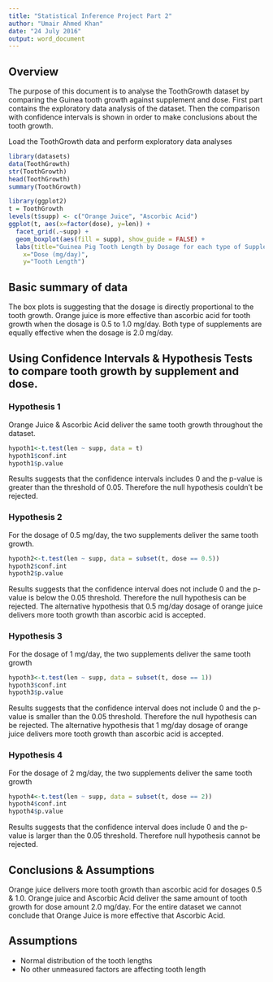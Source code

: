 ```yaml
---
title: "Statistical Inference Project Part 2"
author: "Umair Ahmed Khan"
date: "24 July 2016"
output: word_document
---
```


## Overview

The purpose of this document is to analyse the ToothGrowth dataset by comparing the Guinea tooth growth against supplement and dose. First part contains the exploratory data analysis of the dataset. Then the comparison with confidence intervals is shown in order to make conclusions about the tooth growth.

Load the ToothGrowth data and perform exploratory data analyses

```r
library(datasets)
data(ToothGrowth)
str(ToothGrowth)
head(ToothGrowth)
summary(ToothGrowth)

library(ggplot2)
t = ToothGrowth
levels(t$supp) <- c("Orange Juice", "Ascorbic Acid")
ggplot(t, aes(x=factor(dose), y=len)) + 
  facet_grid(.~supp) +
  geom_boxplot(aes(fill = supp), show_guide = FALSE) +
  labs(title="Guinea Pig Tooth Length by Dosage for each type of Supplement", 
    x="Dose (mg/day)",
    y="Tooth Length")
```

## Basic summary of data

The box plots is suggesting that the dosage is directly proportional to the tooth growth. Orange juice is more effective than ascorbic acid for tooth growth when the dosage is 0.5 to 1.0 mg/day. Both type of supplements are equally effective when the dosage is 2.0 mg/day.

## Using Confidence Intervals & Hypothesis Tests to compare tooth growth by supplement and dose.

### Hypothesis 1

Orange Juice & Ascorbic Acid deliver the same tooth growth throughout the dataset.

```r
hypoth1<-t.test(len ~ supp, data = t)
hypoth1$conf.int
hypoth1$p.value
```

Results suggests that the confidence intervals includes 0 and the p-value is greater than the threshold of 0.05. Therefore the null hypothesis couldn't be rejected.

### Hypothesis 2

For the dosage of 0.5 mg/day, the two supplements deliver the same tooth growth.

```r
hypoth2<-t.test(len ~ supp, data = subset(t, dose == 0.5))
hypoth2$conf.int
hypoth2$p.value
```

Results suggests that the confidence interval does not include 0 and the p-value is below the 0.05 threshold. Therefore the null hypothesis can be rejected. The alternative hypothesis that 0.5 mg/day dosage of orange juice delivers more tooth growth than ascorbic acid is accepted.

### Hypothesis 3

For the dosage of 1 mg/day, the two supplements deliver the same tooth growth

```r
hypoth3<-t.test(len ~ supp, data = subset(t, dose == 1))
hypoth3$conf.int
hypoth3$p.value
```

Results suggests that the confidence interval does not include 0 and the p-value is smaller than the 0.05 threshold. Therefore the null hypothesis can be rejected. The alternative hypothesis that 1 mg/day dosage of orange juice delivers more tooth growth than ascorbic acid is accepted.

### Hypothesis 4

For the dosage of 2 mg/day, the two supplements deliver the same tooth growth

```r
hypoth4<-t.test(len ~ supp, data = subset(t, dose == 2))
hypoth4$conf.int
hypoth4$p.value
```

Results suggests that the confidence interval does include 0 and the p-value is larger than the 0.05 threshold. Therefore null hypothesis cannot be rejected.

## Conclusions & Assumptions

Orange juice delivers more tooth growth than ascorbic acid for dosages 0.5 & 1.0. Orange juice and Ascorbic Acid deliver the same amount of tooth growth for dose amount 2.0 mg/day. For the entire dataset we cannot conclude that Orange Juice is more effective that Ascorbic Acid.

## Assumptions

- Normal distribution of the tooth lengths
- No other unmeasured factors are affecting tooth length